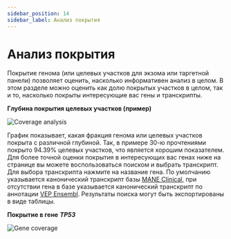 ```yaml
---
sidebar_position: 14
sidebar_label: Анализ покрытия
---
```


# Анализ покрытия

Покрытие генома (или целевых участков для экзома или таргетной панели) позволяет оценить, насколько информативен 
анализ в целом. В этом разделе можно оценить как долю покрытых участков в целом, так и то, насколько покрыты 
интересующие вас гены и транскрипты.

**Глубина покрытия целевых участков (пример)**

![Coverage analysis](/img/rus/36-coverage-analysis.png)

График показывает, какая фракция генома или целевых участков покрыта с различной глубиной. 
Так, в примере 30-ю прочтениями покрыто 94.39% целевых участков, что является хорошим показателем.
Для более точной оценки покрытия в интересующих вас генах ниже на странице вы можете воспользоваться 
поиском и выбрать транскрипт. Для выбора транскрипта нажмите на название гена. 
По умолчанию указывается канонический транскрипт базы [MANE Clinical](https://www.ncbi.nlm.nih.gov/refseq/MANE/), 
при отсутствии гена в базе указывается канонический транскрипт по 
аннотации [VEP Ensembl](https://www.ensembl.org/info/docs/tools/vep/index.html). 
Результаты поиска могут быть экспортированы в виде таблицы.

**Покрытие в гене** ***TP53***

![Gene coverage](/img/rus/37-gene-coverage.png)
